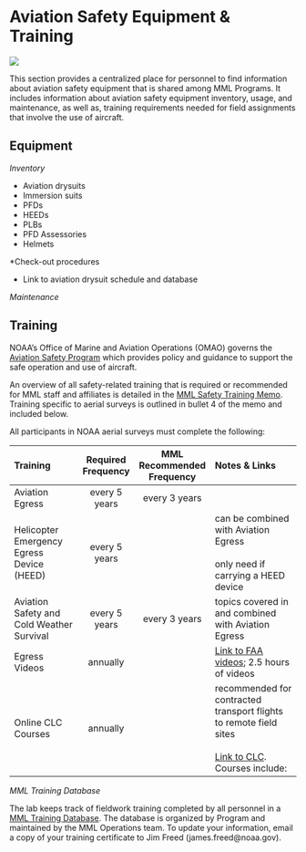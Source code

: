 # Aviation Safety Equipment & Training

![](img/N56RF.jpg)

This section provides a centralized place for personnel to find information about aviation safety equipment that is shared among MML Programs. It includes information about aviation safety equipment inventory, usage, and maintenance, as well as, training requirements needed for field assignments that involve the use of aircraft.

## Equipment

*Inventory*

- Aviation drysuits
- Immersion suits
- PFDs
- HEEDs
- PLBs
- PFD Assessories
- Helmets

*Check-out procedures

- Link to aviation drysuit schedule and database

*Maintenance*

## Training

NOAA's Office of Marine and Aviation Operations (OMAO) governs the [Aviation Safety Program](https://www.omao.noaa.gov/learn/aircraft-operations/about/aviation-safety-program) which provides policy and guidance to support the safe operation and use of aircraft.

An overview of all safety-related training that is required or recommended for MML staff and affiliates is detailed in the [MML Safety Training Memo](https://drive.google.com/drive/folders/1eLWtvgADLWyD467AjoP9x-Z97PQPeoZU). Training specific to aerial surveys is outlined in bullet 4 of the memo and included below.

All participants in NOAA aerial surveys must complete the following:

| Training                                 | Required Frequency | MML Recommended Frequency | Notes & Links                                       |
|:---------------------------------------- |:------------------:|:-------------------------:|:----------------------------------------------------| 
| Aviation Egress                          |   every 5 years    |       every 3 years       |                                                     |
| Helicopter Emergency Egress Device (HEED)|   every 5 years    |                           | can be combined with Aviation Egress <br><br> only need if carrying a HEED device |
| Aviation Safety and Cold Weather Survival  |   every 5 years    |       every 3 years       | topics covered in and combined with Aviation Egress |
| Egress Videos                            |   annually         |                           | [Link to FAA videos](https://www.faa.gov/about/office_org/headquarters_offices/avs/offices/aam/med_pilots/aircrew_videos/); 2.5 hours of videos |
| Online CLC Courses                       |   annually         |                           | recommended for contracted transport flights to remote field sites <br><br> [Link to CLC](https://doc.csod.com/catalog/CustomPage.aspx?id=20000416). Courses include: <ul><li>NOAA Aviation Policy and Procedures</li><li>Basic Aviation Safety and Survival</li><li>Aviation Health</li></ul>  |
 
*MML Training Database*

The lab keeps track of fieldwork training completed by all personnel in a [MML Training Database](https://docs.google.com/spreadsheets/d/1gZfKhD85VjolvN2jiEc1u4dXaJbkZZTVuVN5v-qZZbk/edit#gid=1613635922). The database is organized by Program and maintained by the MML Operations team. To update your information, email a copy of your training certificate to Jim Freed (james.freed@noaa.gov). 

